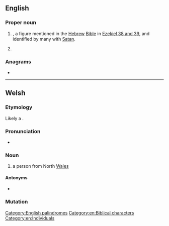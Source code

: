 {{also|gog|gőg}}
==English==
{{wikipedia}}

===Proper noun===
{{en-proper noun}}

# {{w|Gog of Magog}}, a figure mentioned in the [[Hebrew]] [[Bible]] in [[s:Bible (World_English)/Ezekiel#Chapter_38|Ezekiel 38 and 39]], and identified by many with [[Satan]]. {{qualifier|See the writings of the Apostle John in [[s:Bible (World_English)/Revelation#Chapter_20|Revelation 20:8]].}}
# {{lb|en|historical}} {{non-gloss definition|Replacement for the word ''God'' when swearing, forming vulgar [[minced oath]]s originating in the 14th century: ''by Gog's wounds'', ''Gog's bread''...}}

===Anagrams===
* {{l|en|Ogg}}

[[Category:English palindromes]]
[[Category:en:Biblical characters]]
[[Category:en:Individuals]]

----

==Welsh==

===Etymology===
Likely a {{clipping|lang=cy|gogleddwr|nocap=1|gloss1=northerner}}.

===Pronunciation===
* {{IPA|/ɡɔɡ/|lang=cy}}

===Noun===
{{cy-noun|mf}}

# {{lb|cy|colloquial}} a person from North [[Wales]]

====Antonyms====
* {{l|cy|hwntw}}

===Mutation===
{{cy-mut-auto}}